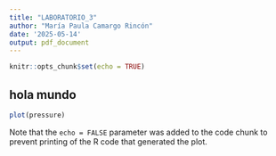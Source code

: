 ```yaml
---
title: "LABORATORIO_3"
author: "María Paula Camargo Rincón"
date: '2025-05-14'
output: pdf_document
---
```


```r
knitr::opts_chunk$set(echo = TRUE)
```

## hola mundo



```r
plot(pressure)
```

Note that the `echo = FALSE` parameter was added to the code chunk to prevent printing of the R code that generated the plot.

